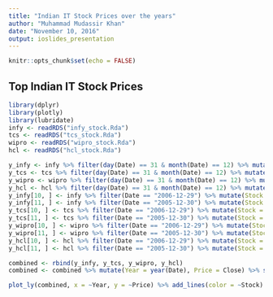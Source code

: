 ```yaml
---
title: "Indian IT Stock Prices over the years"
author: "Muhammad Mudassir Khan"
date: "November 10, 2016"
output: ioslides_presentation
---
```


```r
knitr::opts_chunk$set(echo = FALSE)
```

## Top Indian IT Stock Prices

```r
library(dplyr)
library(plotly)
library(lubridate)
infy <- readRDS("infy_stock.Rda")
tcs <- readRDS("tcs_stock.Rda")
wipro <- readRDS("wipro_stock.Rda")
hcl <- readRDS("hcl_stock.Rda")

y_infy <- infy %>% filter(day(Date) == 31 & month(Date) == 12) %>% mutate(Stock = "Infosys")
y_tcs <- tcs %>% filter(day(Date) == 31 & month(Date) == 12) %>% mutate(Stock = "TCS")
y_wipro <- wipro %>% filter(day(Date) == 31 & month(Date) == 12) %>% mutate(Stock = "Wipro")
y_hcl <- hcl %>% filter(day(Date) == 31 & month(Date) == 12) %>% mutate(Stock = "HCL")
y_infy[10, ] <- infy %>% filter(Date == "2006-12-29") %>% mutate(Stock = "Infosys")
y_infy[11, ] <- infy %>% filter(Date == "2005-12-30") %>% mutate(Stock = "Infosys")
y_tcs[10, ] <- tcs %>% filter(Date == "2006-12-29") %>% mutate(Stock = "TCS")
y_tcs[11, ] <- tcs %>% filter(Date == "2005-12-30") %>% mutate(Stock = "TCS")
y_wipro[10, ] <- wipro %>% filter(Date == "2006-12-29") %>% mutate(Stock = "Wipro")
y_wipro[11, ] <- wipro %>% filter(Date == "2005-12-30") %>% mutate(Stock = "Wipro")
y_hcl[10, ] <- hcl %>% filter(Date == "2006-12-29") %>% mutate(Stock = "HCL")
y_hcl[11, ] <- hcl %>% filter(Date == "2005-12-30") %>% mutate(Stock = "HCL")

combined <- rbind(y_infy, y_tcs, y_wipro, y_hcl)
combined <- combined %>% mutate(Year = year(Date), Price = Close) %>% select(Stock, Price, Year) %>% filter(Year > 2003) %>% arrange(Stock, Year)

plot_ly(combined, x = ~Year, y = ~Price) %>% add_lines(color = ~Stock)
```

